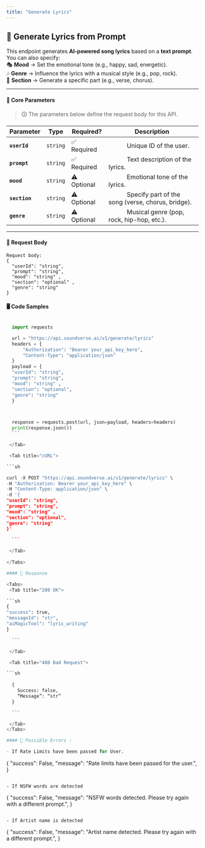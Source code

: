 ```yaml
---
title: "Generate Lyrics"
---
```



## 🎼 Generate Lyrics from Prompt

This endpoint generates **AI-powered song lyrics** based on a **text prompt**.  
You can also specify:  
🎭 **Mood** → Set the emotional tone (e.g., happy, sad, energetic).  
🎶 **Genre** → Influence the lyrics with a musical style (e.g., pop, rock).  
📖 **Section** → Generate a specific part (e.g., verse, chorus).

---

#### 🔹 **Core Parameters**

> 🛈 The parameters below define the request body for this API.

| Parameter     | Type     | Required?   | Description                                                           |
| ------------- | -------- | ----------- | --------------------------------------------------------------------- |
| **`userId`**  | `string` | ✅ Required | &#x2003;&emsp;&emsp;Unique ID of the user.                            |
| **`prompt`**  | `string` | ✅ Required | &#x2003;&emsp;&emsp;Text description of the lyrics.                   |
| **`mood`**    | `string` | ⚠️ Optional | &#x2003;&emsp;&emsp;Emotional tone of the lyrics.                     |
| **`section`** | `string` | ⚠️ Optional | &#x2003;&emsp;&emsp;Specify part of the song (verse, chorus, bridge). |
| **`genre`**   | `string` | ⚠️ Optional | &#x2003;&emsp;&emsp;Musical genre (pop, rock, hip-hop, etc.).         |

---

#### 📩 **Request Body**

<div style={{ backgroundColor: "#e9ecef", padding: "0.75rem", borderRadius: "0.3rem" }}>
  
```
Request body: 
{
  "userId": "string",
  "prompt": "string",
  "mood": "string" ,
  "section": "optional" ,
  "genre": "string"
}
```
</div>

#### 🖥️ Code Samples

<Tabs>
  <Tab title="Python">
  
  ```python

    import requests

    url = "https://api.soundverse.ai/v1/generate/lyrics"
    headers = {
        "Authorization": "Bearer your_api_key_here",
        "Content-Type": "application/json"
    }
    payload = {
    "userId": "string",
    "prompt": "string",
    "mood": "string" ,
    "section": "optional",
    "genre": "string"
    }



    response = requests.post(url, json=payload, headers=headers)
    print(response.json())
    ```

   </Tab>

   <Tab title="cURL">
  
  ```sh

curl -X POST "https://api.soundverse.ai/v1/generate/lyrics" \
 -H "Authorization: Bearer your_api_key_here" \
 -H "Content-Type: application/json" \
 -d '{
"userId": "string",
"prompt": "string",
"mood": "string" ,
"section": "optional",
"genre": "string"
}'

    ```

   </Tab>
   
</Tabs>

#### 📌 Response

<Tabs>
   <Tab title="200 OK">
  
  ```sh
{
"success": true,
"messageId": "str",
"aiMagicTool": "lyric_writing"
}

    ```

   </Tab>

   <Tab title="400 Bad Request">
  
  ```sh
      
    {
      Success: false,
      “Message”: “str”
    }

    ```

   </Tab>
</Tabs>

#### 🚫 Possible Errors :

- If Rate Limits have been passed for User.

```
{
"success": False,
"message": "Rate limits have been passed for the user.",
}
```

- If NSFW words are detected

```
{
"success": False,
"message": "NSFW words detected. Please try again with a different prompt.",
}
```

- If Artist name is detected

```
{
"success": False,
"message": "Artist name detected. Please try again with a different prompt.",
}
```
